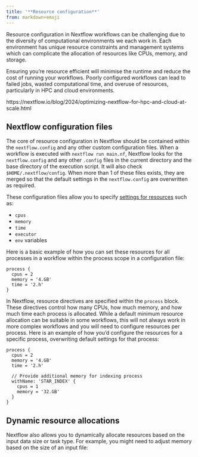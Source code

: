 ```yaml
---
title: '**Resource configuration**'
from: markdown+emoji
---
```


Resource configuration in Nextflow workflows can be challenging due to the diversity of computational environments we each work in. Each environment has unique resource constraints and management systems which can complicate the allocation of resources like CPUs, memory, and storage.

Ensuring you're resource efficient will minimise the runtime and reduce the cost of running your workflows. Poorly configured workflows can lead to failed jobs, wasted computational time, and overuse of resources, particularly in HPC and cloud environments. 

https://nextflow.io/blog/2024/optimizing-nextflow-for-hpc-and-cloud-at-scale.html

## **Nextflow configuration files**

The core of resource configuration in Nextflow should be contained within the `nextflow.config` and any other custom configuration files. When a workflow is executed with `nextflow run main.nf`, Nextflow looks for the `nextflow.config` and any other `.config` files in the current directory and the base directory of the execution script. It will also check `$HOME/.nextflow/config`. When more than 1 of these files exists, they are merged so that the default settings in the `nextflow.config` are overwritten as required. 

These configuration files allow you to specify [settings for resources](https://www.nextflow.io/docs/latest/config.html#config-scopes) such as:

* `cpus`
* `memory`
* `time`
* `executor`
* `env` variables



Here is a basic example of how you can set these resources for all processes in a workflow within the process scope in a configuration file: 

``` 
process {
  cpus = 2
  memory = '4.GB'
  time = '2.h'
}
```

In Nextflow, resource directives are specified within the `process` block. These directives control how many CPUs, how much memory, and how much time each process is allocated. While a default minimum resource allocation can be suitable in some workflows, this will not always work in more complex workflows and you will need to configure resources per process. Here is an example of how you'd configure the resources for a specific process, overwriting default settings for that process: 

```
process {
  cpus = 2
  memory = '4.GB'
  time = '2.h'
  
  // Provide additional memory for indexing process
  withName: 'STAR_INDEX' {
    cpus = 1
    memory = '32.GB'
  }
}
```

## **Dynamic resource allocations**

Nextflow also allows you to dynamically allocate resources based on the input data size or task type. For example, you might need to adjust memory based on the size of an input file: 

```

```

